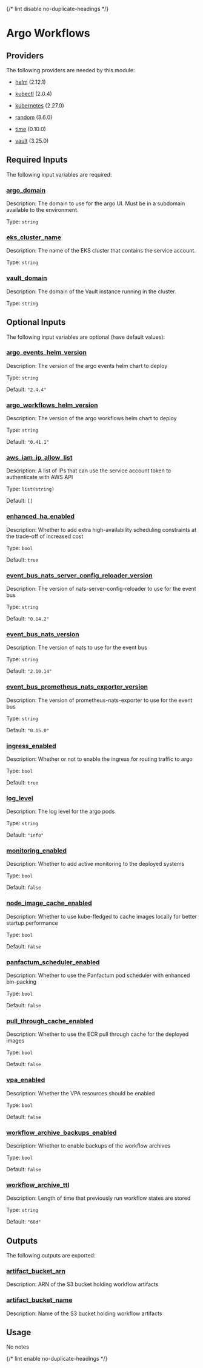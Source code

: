 
{/* lint disable no-duplicate-headings */}

# Argo Workflows

<ModuleHeader name="kube_argo" sourceHref="https://github.com/Panfactum/stack/tree/__PANFACTUM_VERSION_MAIN__/packages/infrastructure/kube_argo" status="alpha" type="direct" />

## Providers

The following providers are needed by this module:

* [helm](https://registry.terraform.io/providers/hashicorp/helm/2.12.1/docs) (2.12.1)

* [kubectl](#requirement_kubectl) (2.0.4)

* [kubernetes](https://registry.terraform.io/providers/hashicorp/kubernetes/2.27.0/docs) (2.27.0)

* [random](https://registry.terraform.io/providers/hashicorp/random/3.6.0/docs) (3.6.0)

* [time](https://registry.terraform.io/providers/hashicorp/time/0.10.0/docs) (0.10.0)

* [vault](https://registry.terraform.io/providers/hashicorp/vault/3.25.0/docs) (3.25.0)

## Required Inputs

The following input variables are required:

### <a name="input_argo_domain" /> [argo\_domain](#input_argo_domain)

Description: The domain to use for the argo UI. Must be in a subdomain available to the environment.

Type: `string`

### <a name="input_eks_cluster_name" /> [eks\_cluster\_name](#input_eks_cluster_name)

Description: The name of the EKS cluster that contains the service account.

Type: `string`

### <a name="input_vault_domain" /> [vault\_domain](#input_vault_domain)

Description: The domain of the Vault instance running in the cluster.

Type: `string`

## Optional Inputs

The following input variables are optional (have default values):

### <a name="input_argo_events_helm_version" /> [argo\_events\_helm\_version](#input_argo_events_helm_version)

Description: The version of the argo events helm chart to deploy

Type: `string`

Default: `"2.4.4"`

### <a name="input_argo_workflows_helm_version" /> [argo\_workflows\_helm\_version](#input_argo_workflows_helm_version)

Description: The version of the argo workflows helm chart to deploy

Type: `string`

Default: `"0.41.1"`

### <a name="input_aws_iam_ip_allow_list" /> [aws\_iam\_ip\_allow\_list](#input_aws_iam_ip_allow_list)

Description: A list of IPs that can use the service account token to authenticate with AWS API

Type: `list(string)`

Default: `[]`

### <a name="input_enhanced_ha_enabled" /> [enhanced\_ha\_enabled](#input_enhanced_ha_enabled)

Description: Whether to add extra high-availability scheduling constraints at the trade-off of increased cost

Type: `bool`

Default: `true`

### <a name="input_event_bus_nats_server_config_reloader_version" /> [event\_bus\_nats\_server\_config\_reloader\_version](#input_event_bus_nats_server_config_reloader_version)

Description: The version of nats-server-config-reloader to use for the event bus

Type: `string`

Default: `"0.14.2"`

### <a name="input_event_bus_nats_version" /> [event\_bus\_nats\_version](#input_event_bus_nats_version)

Description: The version of nats to use for the event bus

Type: `string`

Default: `"2.10.14"`

### <a name="input_event_bus_prometheus_nats_exporter_version" /> [event\_bus\_prometheus\_nats\_exporter\_version](#input_event_bus_prometheus_nats_exporter_version)

Description: The version of prometheus-nats-exporter to use for the event bus

Type: `string`

Default: `"0.15.0"`

### <a name="input_ingress_enabled" /> [ingress\_enabled](#input_ingress_enabled)

Description: Whether or not to enable the ingress for routing traffic to argo

Type: `bool`

Default: `true`

### <a name="input_log_level" /> [log\_level](#input_log_level)

Description: The log level for the argo pods

Type: `string`

Default: `"info"`

### <a name="input_monitoring_enabled" /> [monitoring\_enabled](#input_monitoring_enabled)

Description: Whether to add active monitoring to the deployed systems

Type: `bool`

Default: `false`

### <a name="input_node_image_cache_enabled" /> [node\_image\_cache\_enabled](#input_node_image_cache_enabled)

Description: Whether to use kube-fledged to cache images locally for better startup performance

Type: `bool`

Default: `false`

### <a name="input_panfactum_scheduler_enabled" /> [panfactum\_scheduler\_enabled](#input_panfactum_scheduler_enabled)

Description: Whether to use the Panfactum pod scheduler with enhanced bin-packing

Type: `bool`

Default: `false`

### <a name="input_pull_through_cache_enabled" /> [pull\_through\_cache\_enabled](#input_pull_through_cache_enabled)

Description: Whether to use the ECR pull through cache for the deployed images

Type: `bool`

Default: `false`

### <a name="input_vpa_enabled" /> [vpa\_enabled](#input_vpa_enabled)

Description: Whether the VPA resources should be enabled

Type: `bool`

Default: `false`

### <a name="input_workflow_archive_backups_enabled" /> [workflow\_archive\_backups\_enabled](#input_workflow_archive_backups_enabled)

Description: Whether to enable backups of the workflow archives

Type: `bool`

Default: `false`

### <a name="input_workflow_archive_ttl" /> [workflow\_archive\_ttl](#input_workflow_archive_ttl)

Description: Length of time that previously run workflow states are stored

Type: `string`

Default: `"60d"`

## Outputs

The following outputs are exported:

### <a name="output_artifact_bucket_arn" /> [artifact\_bucket\_arn](#output_artifact_bucket_arn)

Description: ARN of the S3 bucket holding workflow artifacts

### <a name="output_artifact_bucket_name" /> [artifact\_bucket\_name](#output_artifact_bucket_name)

Description: Name of the S3 bucket holding workflow artifacts

## Usage

No notes

{/* lint enable no-duplicate-headings */}
